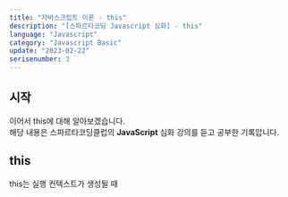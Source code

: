 ```yaml
---
title: "자바스크립트 이론 - this"
description: "[스파르타코딩 Javascript 심화] - this"
language: "Javascript"
category: "Javascript Basic"
update: "2023-02-22"
serisenumber: 3
---
```

## 시작
이어서 this에 대해 알아보겠습니다.  
해당 내용은 스파르타코딩클럽의 <b>JavaScript</b> 심화 강의를 듣고 공부한 기록압니다.

## this
this는 실행 컨텍스트가 생성될 때 
